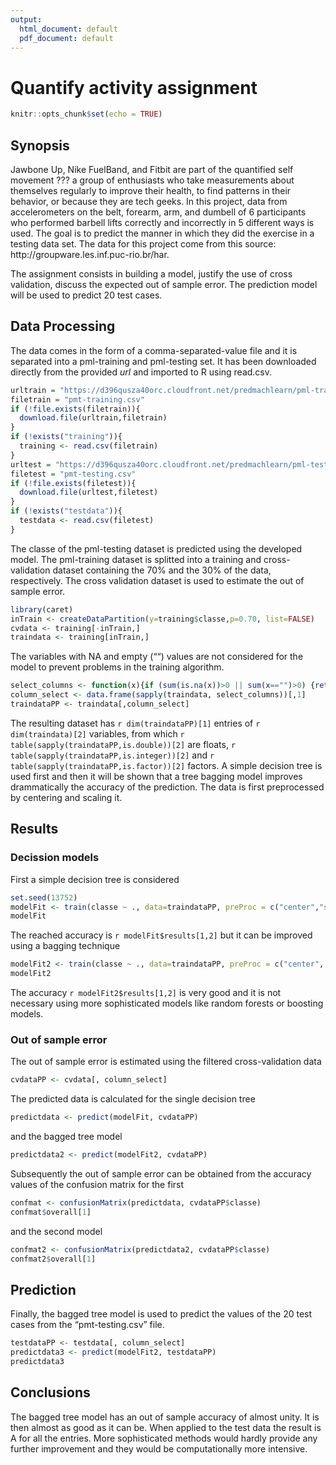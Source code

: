 ```yaml
---
output:
  html_document: default
  pdf_document: default
---
```

Quantify activity assignment
============================

```r
knitr::opts_chunk$set(echo = TRUE)
```

## Synopsis

Jawbone Up, Nike FuelBand, and Fitbit are part of the quantified self movement ??? a group of enthusiasts who take measurements about themselves regularly to improve their health, to find patterns in their behavior, or because they are tech geeks. In this project, data from accelerometers on the belt, forearm, arm, and dumbell of 6 participants who performed barbell lifts correctly and incorrectly in 5 different ways is used. The goal is to predict the manner in which they did the exercise in a testing data set. The data for this project come from this source: http://groupware.les.inf.puc-rio.br/har. 

The assignment consists in building a model, justify the use of cross validation, discuss the expected out of sample error. The prediction model will be used to predict 20 test cases.

## Data Processing 
The data comes in the form of a comma-separated-value file and it is separated into a pml-training and pml-testing set. It has been downloaded directly from the provided *url* and imported to R using read.csv. 
```r
urltrain = "https://d396qusza40orc.cloudfront.net/predmachlearn/pml-training.csv"
filetrain = "pmt-training.csv"
if (!file.exists(filetrain)){
  download.file(urltrain,filetrain)
}
if (!exists("training")){
  training <- read.csv(filetrain)
}
urltest = "https://d396qusza40orc.cloudfront.net/predmachlearn/pml-testing.csv"
filetest = "pmt-testing.csv"
if (!file.exists(filetest)){
  download.file(urltest,filetest)
}
if (!exists("testdata")){
  testdata <- read.csv(filetest)
}
```
The classe of the pml-testing dataset is predicted using the developed model. The pml-training dataset is splitted into a training and cross-validation dataset containing the 70% and the 30% of the data, respectively. The cross validation dataset is used to estimate the out of sample error.
```r
library(caret)
inTrain <- createDataPartition(y=training$classe,p=0.70, list=FALSE)
cvdata <- training[-inTrain,] 
traindata <- training[inTrain,]
```
The variables with NA and empty ("") values are not considered for the model to prevent problems in the training algorithm. 
```r
select_columns <- function(x){if (sum(is.na(x))>0 || sum(x=="")>0) {return(FALSE)} else {return(TRUE)}}
column_select <- data.frame(sapply(traindata, select_columns))[,1]
traindataPP <- traindata[,column_select]
```
The resulting dataset has `r dim(traindataPP)[1]` entries of `r dim(traindata)[2]` variables, from which `r table(sapply(traindataPP,is.double))[2]` are floats, `r table(sapply(traindataPP,is.integer))[2]` and `r table(sapply(traindataPP,is.factor))[2]` factors. A simple decision tree is used first and then it will be shown that a tree bagging model improves drammatically the accuracy of the prediction. The data is first preprocessed by centering and scaling it.

## Results 
### Decission models
First a simple decision tree is considered
```r
set.seed(13752)
modelFit <- train(classe ~ ., data=traindataPP, preProc = c("center","scale"), method="rpart")
modelFit
```
The reached accuracy is `r modelFit$results[1,2]` but it can be improved using a bagging technique
```r
modelFit2 <- train(classe ~ ., data=traindataPP, preProc = c("center", "scale"), method="treebag")
modelFit2
```
The accuracy `r modelFit2$results[1,2]` is very good and it is not necessary using more sophisticated models like random forests or boosting models.

### Out of sample error
The out of sample error is estimated using the filtered cross-validation data
```r
cvdataPP <- cvdata[, column_select]
```
The predicted data is calculated for the single decision tree
```r
predictdata <- predict(modelFit, cvdataPP)
```
and the bagged tree model
```r
predictdata2 <- predict(modelFit2, cvdataPP)
```
Subsequently the out of sample error can be obtained from the accuracy values of the confusion matrix for the first 
```r
confmat <- confusionMatrix(predictdata, cvdataPP$classe)
confmat$overall[1]
```

and the second model
```r
confmat2 <- confusionMatrix(predictdata2, cvdataPP$classe)
confmat2$overall[1]
```

## Prediction
Finally, the bagged tree model is used to predict the values of the 20 test cases from the "pmt-testing.csv" file. 
```r
testdataPP <- testdata[, column_select]
predictdata3 <- predict(modelFit2, testdataPP)
predictdata3
```
## Conclusions
The bagged tree model has an out of sample accuracy of almost unity. It is then almost as good as it can be. When applied to the test data the result is A for all the entries. More sophisticated methods would hardly provide any further improvement and they would be computationally more intensive.
